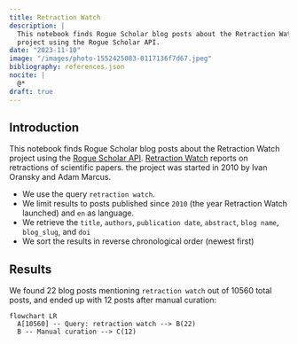 ```yaml
---
title: Retraction Watch
description: |
  This notebook finds Rogue Scholar blog posts about the Retraction Watch 
  project using the Rogue Scholar API.
date: "2023-11-10"
image: "/images/photo-1552425083-0117136f7d67.jpeg"
bibliography: references.json
nocite: |
  @*
draft: true
---
```


## Introduction

This notebook finds Rogue Scholar blog posts about the Retraction Watch project using the [Rogue Scholar API](https://api.rogue-scholar.org/posts). [Retraction Watch](https://retractionwatch.com/) reports on retractions of scientific papers. the project was started in 2010 by Ivan Oransky and Adam Marcus.

:::{.callout-note}
* We use the query `retraction watch`.
* We limit results to posts published since `2010` (the year Retraction Watch launched) and `en` as language.
* We retrieve the `title`, `authors`, `publication date`, `abstract`, `blog name`, `blog_slug`, and `doi`
* We sort the results in reverse chronological order (newest first)
:::

## Results

We found 22 blog posts mentioning `retraction watch` out of 10560 total posts, and ended up with 12 posts after manual curation:

```mermaid
flowchart LR
  A[10560] -- Query: retraction watch --> B(22)
  B -- Manual curation --> C(12)
```